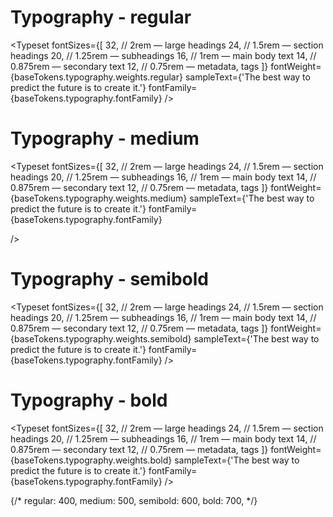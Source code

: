 
<Meta title="Game Vault Typography" />

# Typography - regular

<Typeset
  fontSizes={[
     32, // 2rem — large headings
      24, // 1.5rem — section headings
      20, // 1.25rem — subheadings
      16, // 1rem — main body text
      14, // 0.875rem — secondary text
      12, // 0.75rem — metadata, tags
  ]}
  fontWeight={baseTokens.typography.weights.regular}
  sampleText={'The best way to predict the future is to create it.'}
  fontFamily={baseTokens.typography.fontFamily}
/>

# Typography - medium

<Typeset
  fontSizes={[
     32, // 2rem — large headings
      24, // 1.5rem — section headings
      20, // 1.25rem — subheadings
      16, // 1rem — main body text
      14, // 0.875rem — secondary text
      12, // 0.75rem — metadata, tags
  ]}
  fontWeight={baseTokens.typography.weights.medium}
  sampleText={'The best way to predict the future is to create it.'}
  fontFamily={baseTokens.typography.fontFamily}

/>

# Typography - semibold

<Typeset
  fontSizes={[
     32, // 2rem — large headings
      24, // 1.5rem — section headings
      20, // 1.25rem — subheadings
      16, // 1rem — main body text
      14, // 0.875rem — secondary text
      12, // 0.75rem — metadata, tags
  ]}
  fontWeight={baseTokens.typography.weights.semibold}
  sampleText={'The best way to predict the future is to create it.'}
  fontFamily={baseTokens.typography.fontFamily}
/> 

# Typography - bold

<Typeset
  fontSizes={[
     32, // 2rem — large headings
      24, // 1.5rem — section headings
      20, // 1.25rem — subheadings
      16, // 1rem — main body text
      14, // 0.875rem — secondary text
      12, // 0.75rem — metadata, tags
  ]}
  fontWeight={baseTokens.typography.weights.bold}
  sampleText={'The best way to predict the future is to create it.'}
  fontFamily={baseTokens.typography.fontFamily}
/> 

{/* 
regular: 400,
      medium: 500,
      semibold: 600,
      bold: 700, */}